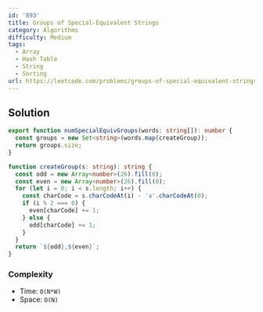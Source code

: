 ```yaml
---
id: '893'
title: Groups of Special-Equivalent Strings
category: Algorithms
difficulty: Medium
tags:
  - Array
  - Hash Table
  - String
  - Sorting
url: https://leetcode.com/problems/groups-of-special-equivalent-strings
---
```


## Solution

```typescript filename="solution.ts" copy
export function numSpecialEquivGroups(words: string[]): number {
  const groups = new Set<string>(words.map(createGroup));
  return groups.size;
}

function createGroup(s: string): string {
  const odd = new Array<number>(26).fill(0);
  const even = new Array<number>(26).fill(0);
  for (let i = 0; i < s.length; i++) {
    const charCode = s.charCodeAt(i) - 'a'.charCodeAt(0);
    if (i % 2 === 0) {
      even[charCode] += 1;
    } else {
      odd[charCode] += 1;
    }
  }
  return `${odd},${even}`;
}
```

### Complexity

- Time: `O(N*W)`
- Space: `O(N)`
